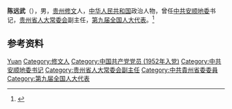 '''陈远武'''（{{bd|1931年|9月|2010年|10月7日}}），男，[[贵州|贵州]][[修文|修文]]人，[[中华人民共和国|中华人民共和国]]政治人物，曾任[[中共安顺地委|中共安顺地委]]书记，[[贵州省人大常委会|贵州省人大常委会]]副主任，[[第九届全国人大代表|第九届全国人大代表]]。<ref>{{Cite book|title=贵州百科全书|author=孙淦, 庹文升, 何仁仲主编|publisher=中国大百科全书出版社|year=2005|isbn=9787500074069|location=贵阳|pages=}}</ref>

== 参考资料 ==
{{reflist}}

{{中国人物小作品}}

{{Authority control}}
{{DEFAULTSORT:Chen陈}}
[[Category:陈姓|Yuan]]
[[Category:修文人|Category:修文人]]
[[Category:中国共产党党员_(1952年入党)|Category:中国共产党党员 (1952年入党)]]
[[Category:中共安顺地委书记|Category:中共安顺地委书记]]
[[Category:贵州省人大常委会副主任|Category:贵州省人大常委会副主任]]
[[Category:中共貴州省委委員|Category:中共貴州省委委員]]
[[Category:第九届全国人大代表|Category:第九届全国人大代表]]